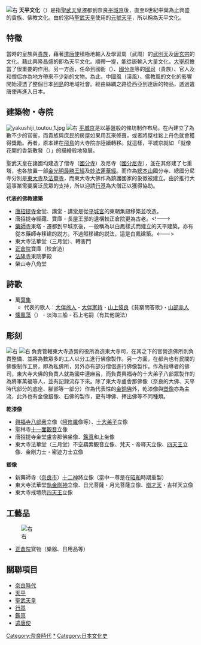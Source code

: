 {{unreferenced|time=2019-02-18T01:52:18+00:00}}
[[File:NaraTodaijiDaibutsu0212.jpg|右]]
'''天平文化'''（{{lang|ja|てんぴょうぶんか}}）是指[[聖武天皇|聖武天皇]]遷都到奈良[[平城京|平城京]]後，直至8世紀中葉為止興盛的貴族、佛教文化。由於當時[[聖武天皇|聖武天皇]]使用的[[元號|元號]][[天平_(聖武天皇)|天平]]，所以稱為天平文化。

== 特徵 ==
當時的皇族與[[貴族|貴族]]，藉著[[遣唐使|遣唐使]]積極地輸入及學習周（武周）的[[武則天|武則天]]及[[唐朝|唐]][[唐玄宗|玄宗]]的文化。藉此興隆昌盛的即為天平文化。順帶一提，能從唐輸入大量文化，[[大宰府|大宰府]]擔當了很重要的作用。另一方面，任命到國衙（{{lang|ja|こくが}}）、[[國分寺|國分寺]]等的[[國司|國司]]（貴族）、官人及和僧侶亦為地方帶來不少新的文物。為此，中國風（漢風）、佛教風的文化的影響開始浸透了整個日本[[日本列島|列島]]的地域社會。經由絲綢之路從西亞到達唐的物品，透過遣唐使再進入日本。

== 建築物・寺院 ==
[[Image:yakushiji_toutou_1.jpg|thumb]]
[[File:Azekura-dukuri_JPN.JPG|右]]
[[平城京|平城京]]是以碁盤般的條坊制作布局。在內建立了為數不少的官衙，而貴族與庶民的房屋如果用瓦來修葺，或者將屋柱鬆上丹色就會獲得獎勵。再者，原本建在[[飛鳥_(地名)|飛鳥]]的大寺院亦陸續轉移。就這樣，平城京就如
「就像花開的香氣散發（{{lang|ja|咲く花のにおうが如く今盛りなり}}）」的描繪般地發展。

聖武天皇在諸國均建造了僧寺（[[國分寺|國分寺]]）及尼寺（[[國分寺|國分尼寺]]），並在其修建了七重塔，也各放置一部[[金光明經|金光明最勝王經]]及[[妙法蓮華經|妙法蓮華經]]。而作為[[本山_(佛教)|總本山]]國分寺、總國分尼寺分別是[[東大寺|東大寺]]及[[法華寺_(奈良市)|法華寺]]，而東大寺大佛作為鎮護國家的象徴被建立。由於推行大這事業需要廣泛民眾的支持，所以迎請[[行基|行基]]為大僧正以獲得協助。

'''代表的佛教建築'''
* [[唐招提寺|唐招提寺]]金堂、講堂 - 講堂是從[[平城宫|平城宮]]的東朝集殿移築並改造。
* 唐招提寺經藏、寶庫 - 長屋王邸的遺構較正倉院更為古老。<!--->
* [[藥師寺|藥師寺]]東塔{{Fact|date=2011年10月}} - 遷都到平城京後，一般稱為以白鳳樣式而建立的天平建築，亦有從本藥師寺移建的説方。不過照移建的説法，這是白鳳建築。<--->　
* 東大寺法華堂（三月堂）、轉害門
* [[正倉院|正倉院]]寶庫（校倉造）
* [[法隆寺|法隆寺]]東院夢殿
* 榮山寺八角堂

== 詩歌 ==
* 萬[[萬葉集|葉集]]
** 代表的歌人：[[大伴旅人|大伴旅人]]・[[大伴家持|大伴家持]]・[[山上忆良|山上憶良]]《貧窮問答歌》・[[山部赤人|山部赤人]]
* [[懷風藻|懐風藻]]（{{lang|ja|かいふうそう}}） - 淡海三船・石上宅嗣（有其他說法）

== 彫刻 ==
[[File:ASURA_detail_Kohfukuji.JPG|右]]
[[File:TAMONTEN_KAIDANIN_Todaiji.JPG|右]]
負責管轄東大寺造營的役所為造東大寺司，在其之下的官營造佛所則負責整備、並將為數眾多的工人以分工進行佛像製作。另一方面，在都內也有民間的佛像制作工房，即為私佛所，另外亦有部分僧侶進行佛像製作。作為指導者的佛司，東大寺大佛的負責人就為國中連麻呂，而負責興福寺的十大弟子八部眾製作的為將軍萬福等人，並有記録流存下來。除了東大寺盧舎那佛像（奈良的大佛、天平時代部分的底座、腳部等一部分）作為代表性的[[佛像|金銅佛]]外，乾漆像與[[塑像|塑像]]亦為主流，此外也有金像銀像、石佛的製作，更有塼佛、押出佛等不同種類。

'''乾漆像'''
* [[興福寺_(奈良市)|興福寺]][[天龙八部|八部衆]]立像（[[阿修罗_(佛教)|阿修羅]]像等）、[[十大弟子|十大弟子]]立像
* 聖林寺[[十一面觀音|十一面觀音]]立像
* 唐招提寺金堂盧舎那佛坐像、[[鑒真|鑑真]]和上坐像
* 東大寺法華堂（三月堂）不空羂索観音立像、梵天・帝釋天立像、[[四大天王|四天王]]立像、金剛力士・密迹力士立像
'''塑像'''
* 新藥師寺（[[奈良市|奈良市]]）[[十二藥叉大將|十二神]]將立像（當中一尊是在[[昭和|昭和]]時期重製）
* 東大寺法華堂[[執金剛神|執金剛神]]立像、日光菩薩・月光菩薩立像、[[辯才天|辯才天]]・吉祥天立像
* 東大寺戒壇院[[四大天王|四天王]]立像

== 工藝品 ==
[[File:Shoso-in.jpg|右]]
*[[正倉院|正倉院]]寶物（樂器、日用品等）

== 關聯項目 ==
* [[奈良時代|奈良時代]]
* [[天平_(聖武天皇)|天平]]
* [[圣武天皇|聖武天皇]]
* [[行基|行基]]
* [[鑒真|鑑真]]
* [[遣唐使|遣唐使]]
{{日本文化史區分}}
{{DEFAULTSORT:Tenhiyoufunka}}
[[Category:奈良時代|Category:奈良時代]]
[[Category:奈良時代文化|*]]
[[Category:日本文化史|Category:日本文化史]]